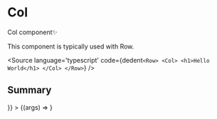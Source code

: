 

<Meta title="Whosfree/Globals/Col" component={Col} />

# Col

Col component✨

This component is typically used with Row.

<Source
  language='typescript'
  code={dedent`
     <Row>
       <Col>
        <h1>Hello World</h1>
       </Col>
    </Row>
  `}
/>

## Summary

<Canvas>
  <Story 
  name="Explore"
  args={{
    alignContentX: 'left',
    alignContentY: 'top',
    excludeBottomGutter: false,
    offset: 0,
    span: 'auto',
    children: <H1Elem text='Col' />
  }}
  > 
    {(args) => <Col { ...args } />}
  </Story>
</Canvas>

<ArgsTable of={Col} />
